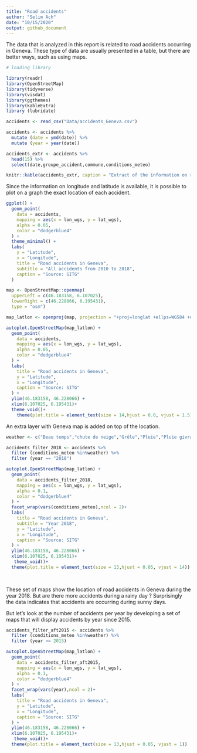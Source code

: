 ```yaml
---
title: "Road accidents"
author: "Selim Ach"
date: "10/15/2020"
output: github_document
---
```


The data that is analyzed in this report is related to road accidents occurring in Geneva. These type of data are usually presented in a table, but there are better ways, such as using maps.

```r

# loading library

library(readr)
library(OpenStreetMap)
library(tidyverse)
library(visdat)
library(ggthemes)
library(kableExtra)
library (lubridate)

accidents <- read_csv("Data/accidents_Geneva.csv")

accidents <- accidents %>% 
  mutate (date = ymd(date)) %>% 
  mutate (year = year(date))

accidents_extr <- accidents %>% 
  head(15) %>% 
  select(date,groupe_accident,commune,conditions_meteo)

knitr::kable(accidents_extr, caption = "Extract of the information on road accidents in Geneva")

```

Since the information on longitude and latitude is available, it is possible to plot on a graph the exact location of each accident. 

```r

ggplot() +
  geom_point(
    data = accidents,
    mapping = aes(x = lon_wgs, y = lat_wgs),
    alpha = 0.05,
    color = "dodgerblue4"
  ) +
  theme_minimal() +
  labs(
    y = "Latitude",
    x = "Longitude",
    title = "Road accidents in Geneva",
    subtitle = "All accidents from 2010 to 2018",
    caption = "Source: SITG"
  )

```

```r

map <- OpenStreetMap::openmap(
  upperLeft = c(46.183158, 6.107025),
  lowerRight = c(46.228066, 6.195431),
  type = "osm")

map_latlon <- openproj(map, projection = "+proj=longlat +ellps=WGS84 +datum=WGS84 +no_defs")

autoplot.OpenStreetMap(map_latlon) +
  geom_point(
    data = accidents,
    mapping = aes(x = lon_wgs, y = lat_wgs),
    alpha = 0.05,
    color = "dodgerblue4"
  ) +
  labs(
    title = "Road accidents in Geneva",
    y = "Latitude",
    x = "Longitude",
    caption = "Source: SITG"
  ) +
  ylim(46.183158, 46.228066) +
  xlim(6.107025, 6.195431)+
  theme_void()+
    theme(plot.title = element_text(size = 14,hjust = 0.8, vjust = 1.5))
```

An extra layer with Geneva map is added on top of the location.

```r

weather <- c("Beau temps","chute de neige","Grêle","Pluie","Pluie givrante","Temps couvert")

accidents_filter_2018 <- accidents %>% 
  filter (conditions_meteo %in%weather) %>% 
  filter (year == "2018")

autoplot.OpenStreetMap(map_latlon) +
  geom_point(
    data = accidents_filter_2018,
    mapping = aes(x = lon_wgs, y = lat_wgs),
    alpha = 0.1,
    color = "dodgerblue4"
  ) +
  facet_wrap(vars(conditions_meteo),ncol = 2)+
  labs(
    title = "Road accidents in Geneva",
    subtitle = "Year 2018",
    y = "Latitude",
    x = "Longitude",
    caption = "Source: SITG"
  ) +
  ylim(46.183158, 46.228066) +
  xlim(6.107025, 6.195431)+
   theme_void()+
  theme(plot.title = element_text(size = 13,hjust = 0.05, vjust = 14))
 
  
```

These set of maps show the location of road accidents in Geneva during the year 2018. But are there more accidents during a rainy day ? Surprisingly the data indicates that accidents are occurring during sunny days. 

But let's look at the number of accidents per year by developing a set of maps that will display accidents by year since 2015.

```r

accidents_filter_aft2015 <- accidents %>% 
  filter (conditions_meteo %in%weather) %>% 
  filter (year >= 2015)

autoplot.OpenStreetMap(map_latlon) +
  geom_point(
    data = accidents_filter_aft2015,
    mapping = aes(x = lon_wgs, y = lat_wgs),
    alpha = 0.1,
    color = "dodgerblue4"
  ) +
  facet_wrap(vars(year),ncol = 2)+
  labs(
    title = "Road accidents in Geneva",
    y = "Latitude",
    x = "Longitude",
    caption = "Source: SITG"
  ) +
  ylim(46.183158, 46.228066) +
  xlim(6.107025, 6.195431)+
   theme_void()+
  theme(plot.title = element_text(size = 13,hjust = 0.05, vjust = 1))

```

